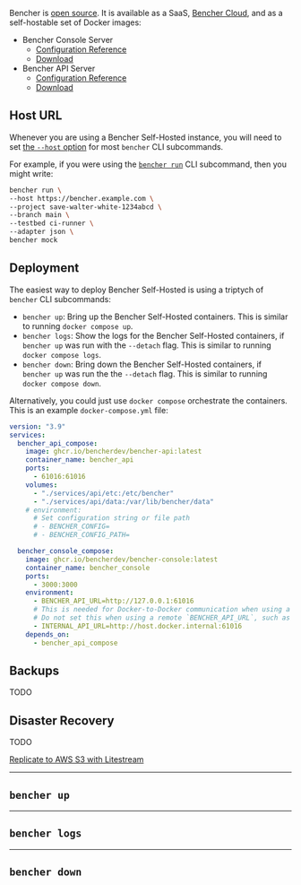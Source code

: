 Bencher is [open source][github bencher].
It is available as a SaaS, [Bencher Cloud][bencher cloud],
and as a self-hostable set of Docker images:

- Bencher Console Server
  - [Configuration Reference](/docs/reference/console-config/)
  - [Download](/download/#console-server)
- Bencher API Server
  - [Configuration Reference](/docs/reference/server-config/)
  - [Download](/download/#api-server)

## Host URL

Whenever you are using a Bencher Self-Hosted instance,
you will need to set [the `--host` option][host option] for most `bencher` CLI subcommands.

For example, if you were using the <code><a href="/docs/explanation/bencher-run/">bencher run</a></code> CLI subcommand,
then you might write:

```sh
bencher run \
--host https://bencher.example.com \
--project save-walter-white-1234abcd \
--branch main \
--testbed ci-runner \
--adapter json \
bencher mock
```

[host option]: /docs/explanation/bencher-run/#--host-url

## Deployment

The easiest way to deploy Bencher Self-Hosted is using a triptych of `bencher` CLI subcommands:

- `bencher up`: Bring up the Bencher Self-Hosted containers.
  This is similar to running `docker compose up`.
- `bencher logs`: Show the logs for the Bencher Self-Hosted containers,
  if `bencher up` was run with the `--detach` flag.
  This is similar to running `docker compose logs`.
- `bencher down`: Bring down the Bencher Self-Hosted containers,
  if `bencher up` was run the the `--detach` flag.
  This is similar to running `docker compose down`.

Alternatively, you could just use `docker compose` orchestrate the containers.
This is an example `docker-compose.yml` file:

```yml
version: "3.9"
services:
  bencher_api_compose:
    image: ghcr.io/bencherdev/bencher-api:latest
    container_name: bencher_api
    ports:
      - 61016:61016
    volumes:
      - "./services/api/etc:/etc/bencher"
      - "./services/api/data:/var/lib/bencher/data"
    # environment:
      # Set configuration string or file path
      # - BENCHER_CONFIG=
      # - BENCHER_CONFIG_PATH=

  bencher_console_compose:
    image: ghcr.io/bencherdev/bencher-console:latest
    container_name: bencher_console
    ports:
      - 3000:3000
    environment:
      - BENCHER_API_URL=http://127.0.0.1:61016
      # This is needed for Docker-to-Docker communication when using a local `BENCHER_API_URL`
      # Do not set this when using a remote `BENCHER_API_URL`, such as https://bencher.example.com
      - INTERNAL_API_URL=http://host.docker.internal:61016
    depends_on:
      - bencher_api_compose
```

## Backups

TODO

## Disaster Recovery

TODO

[Replicate to AWS S3 with Litestream](https://litestream.io/guides/s3/)

<hr />

## `bencher up`

<hr />

## `bencher logs`

<hr />

## `bencher down`

[github bencher]: https://github.com/bencherdev/bencher
[bencher cloud]: https://bencher.dev